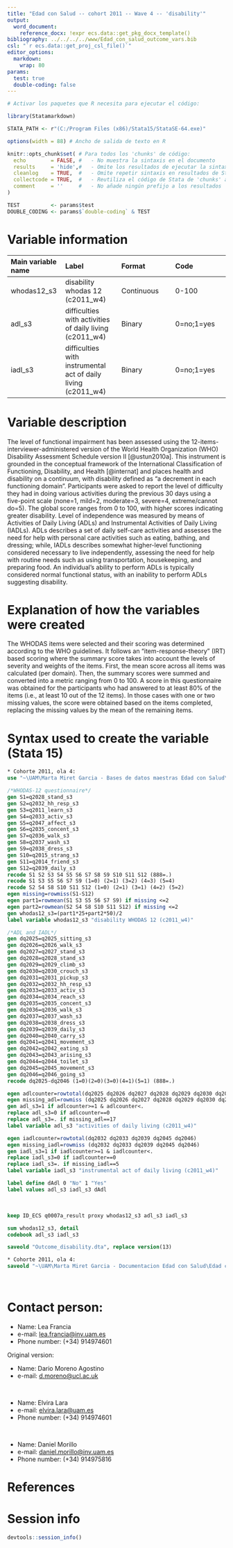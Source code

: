 ```yaml
---
title: "Edad con Salud -- cohort 2011 -- Wave 4 -- 'disability'"
output:
  word_document:
    reference_docx: !expr ecs.data::get_pkg_docx_template()
bibliography: ../../../../www/Edad_con_salud_outcome_vars.bib 
csl: "`r ecs.data::get_proj_csl_file()`"
editor_options:
  markdown:
    wrap: 80
params:
  test: true
  double-coding: false
---
```


```r
# Activar los paquetes que R necesita para ejecutar el código:

library(Statamarkdown)

STATA_PATH <- r"(C:/Program Files (x86)/Stata15/StataSE-64.exe)"

options(width = 88) # Ancho de salida de texto en R

knitr::opts_chunk$set( # Para todos los 'chunks' de código:
  echo        = FALSE, #   - No muestra la sintaxis en el documento
  results     = 'hide',#   - Omite los resultados de ejecutar la sintaxis
  cleanlog    = TRUE,  #   - Omite repetir sintaxis en resultados de Stata
  collectcode = TRUE,  #   - Reutiliza el código de Stata de 'chunks' anteriores
  comment     = ''     #   - No añade ningún prefijo a los resultados
)

TEST          <- params$test
DOUBLE_CODING <- params$`double-coding` & TEST
```

# Variable information

| **Main variable name** | **Label**                                                     | **Format** | **Code**   |
|:-------------------|:--------------------|:-------------------|:-------------------|
| whodas12_s3            | disability whodas 12 (c2011_w4)                               | Continuous | 0-100      |
| adl_s3                 | difficulties with activities of daily living (c2011_w4)       | Binary     | 0=no;1=yes |
| iadl_s3                | difficulties with instrumental act of daily living (c2011_w4) | Binary     | 0=no;1=yes |

# Variable description

The level of functional impairment has been assessed using the
12-items-interviewer-administered version of the World Health Organization (WHO)
Disability Assessment Schedule version II [@ustun2010a]. This instrument is
grounded in the conceptual framework of the International Classification of
Functioning, Disability, and Health [@internat] and places health and disability
on a continuum, with disability defined as "a decrement in each functioning
domain". Participants were asked to report the level of difficulty they had in
doing various activities during the previous 30 days using a five-point scale
(none=1, mild=2, moderate=3, severe=4, extreme/cannot do=5). The global score
ranges from 0 to 100, with higher scores indicating greater disability. Level of
independence was measured by means of Activities of Daily Living (ADLs) and
Instrumental Activities of Daily Living (IADLs). ADLs describes a set of daily
self-care activities and assesses the need for help with personal care
activities such as eating, bathing, and dressing; while, IADLs describes
somewhat higher-level functioning considered necessary to live independently,
assessing the need for help with routine needs such as using transportation,
housekeeping, and preparing food. An individual's ability to perform ADLs is
typically considered normal functional status, with an inability to perform ADLs
suggesting disability.

# Explanation of how the variables were created

The WHODAS items were selected and their scoring was determined according to the
WHO guidelines. It follows an "item-response-theory" (IRT) based scoring where
the summary score takes into account the levels of severity and weights of the
items. First, the mean score across all items was calculated (per domain). Then,
the summary scores were summed and converted into a metric ranging from 0 to
100. A score in this questionnaire was obtained for the participants who had
answered to at least 80% of the items (i.e., at least 10 out of the 12 items).
In those cases with one or two missing values, the score were obtained based on
the items completed, replacing the missing values by the mean of the remaining
items.

# Syntax used to create the variable (Stata 15)

```stata
* Cohorte 2011, ola 4:
use "~\UAM\Marta Miret Garcia - Bases de datos maestras Edad con Salud\Ola_4\Cohorte 2011\rawdata_c2011w4.dta"
```

```stata

/*WHODAS-12 questionnaire*/
gen S1=q2028_stand_s3
gen S2=q2032_hh_resp_s3
gen S3=q2011_learn_s3
gen S4=q2033_activ_s3
gen S5=q2047_affect_s3
gen S6=q2035_concent_s3
gen S7=q2036_walk_s3
gen S8=q2037_wash_s3
gen S9=q2038_dress_s3
gen S10=q2015_strang_s3
gen S11=q2014_friend_s3
gen S12=q2039_daily_s3
recode S1 S2 S3 S4 S5 S6 S7 S8 S9 S10 S11 S12 (888=.)
recode S1 S3 S5 S6 S7 S9 (1=0) (2=1) (3=2) (4=3) (5=4)
recode S2 S4 S8 S10 S11 S12 (1=0) (2=1) (3=1) (4=2) (5=2)
egen missing=rowmiss(S1-S12)
egen part1=rowmean(S1 S3 S5 S6 S7 S9) if missing <=2
egen part2=rowmean(S2 S4 S8 S10 S11 S12) if missing <=2
gen whodas12_s3=(part1*25+part2*50)/2
label variable whodas12_s3 "disability WHODAS 12 (c2011_w4)"

/*ADL and IADL*/
gen dq2025=q2025_sitting_s3
gen dq2026=q2026_walk_s3
gen dq2027=q2027_stand_s3
gen dq2028=q2028_stand_s3
gen dq2029=q2029_climb_s3
gen dq2030=q2030_crouch_s3
gen dq2031=q2031_pickup_s3
gen dq2032=q2032_hh_resp_s3
gen dq2033=q2033_activ_s3
gen dq2034=q2034_reach_s3
gen dq2035=q2035_concent_s3
gen dq2036=q2036_walk_s3
gen dq2037=q2037_wash_s3
gen dq2038=q2038_dress_s3
gen dq2039=q2039_daily_s3
gen dq2040=q2040_carry_s3
gen dq2041=q2041_movement_s3
gen dq2042=q2042_eating_s3
gen dq2043=q2043_arising_s3
gen dq2044=q2044_toilet_s3
gen dq2045=q2045_movement_s3
gen dq2046=q2046_going_s3
recode dq2025-dq2046 (1=0)(2=0)(3=0)(4=1)(5=1) (888=.)

egen adlcounter=rowtotal(dq2025 dq2026 dq2027 dq2028 dq2029 dq2030 dq2031 dq2034 dq2035 dq2036 dq2037 dq2038 dq2040 dq2041 dq2042 dq2043 dq2044)
egen missing_adl=rowmiss (dq2025 dq2026 dq2027 dq2028 dq2029 dq2030 dq2031 dq2034 dq2035 dq2036 dq2037 dq2038 dq2040 dq2041 dq2042 dq2043 dq2044)
gen adl_s3=1 if adlcounter>=1 & adlcounter<.
replace adl_s3=0 if adlcounter==0
replace adl_s3=. if missing_adl==17
label variable adl_s3 "activities of daily living (c2011_w4)"

egen iadlcounter=rowtotal(dq2032 dq2033 dq2039 dq2045 dq2046)
egen missing_iadl=rowmiss (dq2032 dq2033 dq2039 dq2045 dq2046)
gen iadl_s3=1 if iadlcounter>=1 & iadlcounter<.
replace iadl_s3=0 if iadlcounter==0
replace iadl_s3=. if missing_iadl==5
label variable iadl_s3 "instrumental act of daily living (c2011_w4)"

label define dAdl 0 "No" 1 "Yes"
label values adl_s3 iadl_s3 dAdl
```

<br>

```stata
keep ID_ECS q0007a_result proxy whodas12_s3 adl_s3 iadl_s3

sum whodas12_s3, detail
codebook adl_s3 iadl_s3
```

```stata
saveold "Outcome_disability.dta", replace version(13)
```

```stata
* Cohorte 2011, ola 4:
saveold "~\UAM\Marta Miret Garcia - Documentacion Edad con Salud\Edad con salud - Ola 4\Outcomes\Cohorte 2011\Outcome datasets\Outcome_disability.dta", replace version(13)
```

<br>

# Contact person:

-   Name: Lea Francia
-   e-mail: [lea.francia\@inv.uam.es](mailto:lea.francia@inv.uam.es){.email}
-   Phone number: (+34) 914974601

Original version:

-   Name: Dario Moreno Agostino
-   e-mail: [d.moreno\@ucl.ac.uk](mailto:d.moreno@ucl.ac.uk){.email}

<br>

-   Name: Elvira Lara
-   e-mail: [elvira.lara\@uam.es](mailto:elvira.lara@uam.es){.email}
-   Phone number: (+34) 914974601

<br>

-   Name: Daniel Morillo
-   e-mail:
    [daniel.morillo\@inv.uam.es](mailto:daniel.morillo@inv.uam.es){.email}
-   Phone number: (+34) 914975816

# References

::: {#refs}
:::

\newpage

# Session info

```r
devtools::session_info()
```
